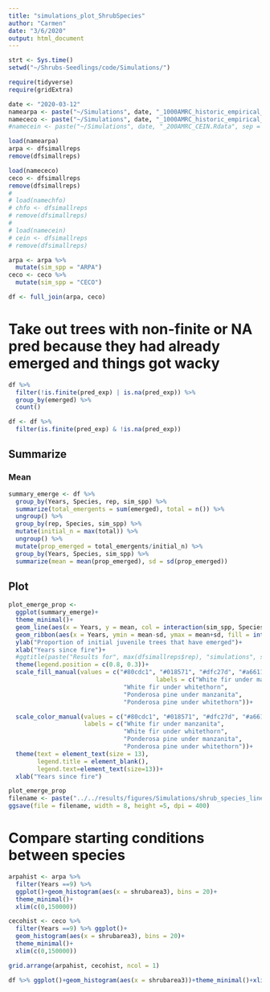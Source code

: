 ```yaml
---
title: "simulations_plot_ShrubSpecies"
author: "Carmen"
date: "3/6/2020"
output: html_document
---
```



```r
strt <- Sys.time()
setwd("~/Shrubs-Seedlings/code/Simulations/")
```


```r
require(tidyverse)
require(gridExtra)
```


```r
date <- "2020-03-12"
namearpa <- paste("~/Simulations", date, "_1000AMRC_historic_empirical_ARPA.Rdata", sep = "")
namececo <- paste("~/Simulations", date, "_1000AMRC_historic_empirical_CECO.Rdata", sep = "")
#namecein <- paste("~/Simulations", date, "_200AMRC_CEIN.Rdata", sep = "")
```

```r
load(namearpa)
arpa <- dfsimallreps
remove(dfsimallreps)

load(namececo)
ceco <- dfsimallreps
remove(dfsimallreps)
# 
# load(namechfo)
# chfo <- dfsimallreps
# remove(dfsimallreps)
# 
# load(namecein)
# cein <- dfsimallreps
# remove(dfsimallreps)
```

```r
arpa <- arpa %>% 
  mutate(sim_spp = "ARPA")
ceco <- ceco %>% 
  mutate(sim_spp = "CECO")
```

```r
df <- full_join(arpa, ceco)
```

# Take out trees with non-finite or NA pred because they had already emerged and things got wacky
```r
df %>% 
  filter(!is.finite(pred_exp) | is.na(pred_exp)) %>% 
  group_by(emerged) %>% 
  count()
```

```r
df <- df %>% 
  filter(is.finite(pred_exp) & !is.na(pred_exp))
```


## Summarize

### Mean
```r
summary_emerge <- df %>% 
  group_by(Years, Species, rep, sim_spp) %>% 
  summarize(total_emergents = sum(emerged), total = n()) %>% 
  ungroup() %>% 
  group_by(rep, Species, sim_spp) %>% 
  mutate(initial_n = max(total)) %>% 
  ungroup() %>% 
  mutate(prop_emerged = total_emergents/initial_n) %>% 
  group_by(Years, Species, sim_spp) %>% 
  summarize(mean = mean(prop_emerged), sd = sd(prop_emerged))
```



## Plot 
```r
plot_emerge_prop <- 
  ggplot(summary_emerge)+
  theme_minimal()+
  geom_line(aes(x = Years, y = mean, col = interaction(sim_spp, Species), group = interaction(sim_spp, Species)), size = 1)+
  geom_ribbon(aes(x = Years, ymin = mean-sd, ymax = mean+sd, fill = interaction(sim_spp, Species), group = interaction(sim_spp, Species)), alpha = .5)+
  ylab("Proportion of initial juvenile trees that have emerged")+
  xlab("Years since fire")+
  #ggtitle(paste("Results for", max(dfsimallreps$rep), "simulations", sep = " "))+
  theme(legend.position = c(0.8, 0.3))+
  scale_fill_manual(values = c("#80cdc1", "#018571", "#dfc27d", "#a6611a"), 
                                         labels = c("White fir under manzanita", 
                                "White fir under whitethorn", 
                                "Ponderosa pine under manzanita", 
                                "Ponderosa pine under whitethorn"))+

  scale_color_manual(values = c("#80cdc1", "#018571", "#dfc27d", "#a6611a"),  
                     labels = c("White fir under manzanita", 
                                "White fir under whitethorn", 
                                "Ponderosa pine under manzanita", 
                                "Ponderosa pine under whitethorn"))+
  theme(text = element_text(size = 13), 
        legend.title = element_blank(),
        legend.text=element_text(size=13))+
  xlab("Years since fire")

plot_emerge_prop
filename <- paste("../../results/figures/Simulations/shrub_species_lines", Sys.Date(), ".png", sep = "")
ggsave(file = filename, width = 8, height =5, dpi = 400)
```

# Compare starting conditions between species
```r
arpahist <- arpa %>% 
  filter(Years ==9) %>% 
  ggplot()+geom_histogram(aes(x = shrubarea3), bins = 20)+
  theme_minimal()+
  xlim(c(0,150000))

cecohist <- ceco %>% 
  filter(Years ==9) %>% ggplot()+
  geom_histogram(aes(x = shrubarea3), bins = 20)+
  theme_minimal()+
  xlim(c(0,150000))

grid.arrange(arpahist, cecohist, ncol = 1)
```

```r
df %>% ggplot()+geom_histogram(aes(x = shrubarea3))+theme_minimal()+xlim(c(0,150000))
```

